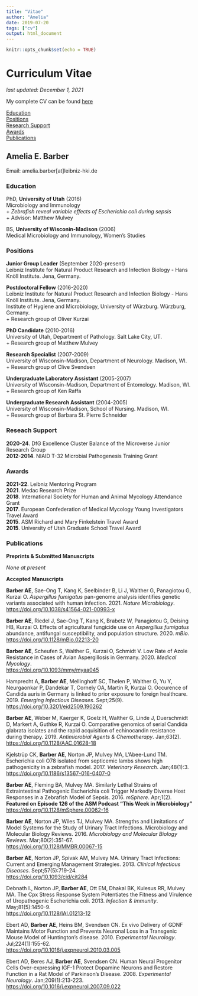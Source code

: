 ```yaml
---
title: "Vitae"
author: "Amelia"
date: 2019-07-20
tags: ["cv"]
output: html_document
---
```


```r
knitr::opts_chunk$set(echo = TRUE)
```

# Curriculum Vitae

*last updated: December 1, 2021*

My complete CV can be found [here](/top/vitae_files/CV.pdf)\

[Education](#Education)<br>
[Positions](#Positions)<br>
[Research Support](#Support)<br>
[Awards](#Awards)<br>
[Publications](#Publications)<br>



## Amelia E. Barber<br>
Email: amelia.barber[at]leibniz-hki.de<br>


### Education {#Education}
PhD, **University of Utah** (2016)<br>
Microbiology and Immunology<br>
+ *Zebrafish reveal variable effects of Escherichia coli during sepsis*<br>
+ Advisor: Matthew Mulvey

BS, **University of Wisconin-Madison** (2006)<br>
Medical Microbiology and Immunology, Women's Studies

### Positions

**Junior Group Leader** (September 2020-present)<br>
Leibniz Institute for Natural Product Research and Infection Biology -  Hans Knöll Institute. Jena, Germany.<br>

**Postdoctoral Fellow** (2016-2020)<br>
Leibniz Institute for Natural Product Research and Infection Biology -  Hans Knöll Institute. Jena, Germany.<br>
Institute of Hygiene and Microbiology, University of Würzburg. Würzburg, Germany.<br>
+ Research group of Oliver Kurzai

**PhD Candidate** (2010-2016)<br>
University of Utah, Department of Pathology. Salt Lake City, UT.<br>
+ Research group of Matthew Mulvey

**Research Specialist** (2007-2009)<br>
University of Wisconsin-Madison, Department of Neurology. Madison, WI.<br>
+ Research group of Clive Svendsen

**Undergraduate Laboratory Assistant** (2005-2007)<br>
University of Wisconsin-Madison, Department of Entomology. Madison, WI.<br>
+ Research group of Ken Raffa

**Undergraduate Research Assistant** (2004-2005)<br>
University of Wisconsin-Madison, School of Nursing. Madison, WI.<br>
+ Research group of Barbara St. Pierre Schneider


### Reseach Support {#Support}

**2020-24**. DfG Excellence Cluster Balance of the Microverse Junior Research Group <br>
**2012-2014**. NIAID T-32 Microbial Pathogenesis Training Grant <br>

### Awards {#Awards}


**2021-22**. Leibniz Mentoring Program<br>
**2021**. Medac Research Prize <br>
**2018**. International Society for Human and Animal Mycology Attendance Grant <br>
**2017**. European Confederation of Medical Mycology Young Investigators Travel Award <br>
**2015**. ASM Richard and Mary Finkelstein Travel Award <br>
**2015**. University of Utah Graduate School Travel Award <br>

### Publications {#Publications}

**Preprints & Submitted Manuscripts**<br>

*None at present*<br>

**Accepted Manuscripts**<br>

**Barber AE**, Sae-Ong T, Kang K, Seelbinder B, Li J, Walther G, Panagiotou G, Kurzai O. *Aspergillus fumigatus* pan-genome analysis identifies genetic variants associated with human infection. 2021. *Nature Microbiology*.<br>
<https://doi.org/10.1038/s41564-021-00993-x>

**Barber AE**, Riedel J, Sae-Ong T, Kang K, Brabetz W, Panagiotou G, Deising HB, Kurzai O. Effects of agricultural fungicide use on *Aspergillus fumigatus* abundance, antifungal susceptibility, and population structure. 2020. *mBio*.<br>
<https://doi.org/10.1128/mBio.02213-20>

**Barber AE**, Scheufen S, Walther G, Kurzai O, Schmidt V. Low Rate of Azole Resistance in Cases of Avian Aspergillosis in Germany. 2020. *Medical Mycology*.<br> <https://doi.org/10.1093/mmy/myaa045>

Hamprecht A, **Barber AE**, Mellinghoff SC, Thelen P, Walther G, Yu Y, Neurgaonkar P, Dandekar T, Cornely OA, Martin R, Kurzai O. Occurence of Candida auris in Germany is linked to prior exposure to foreign healthcare. 2019. *Emerging Infectious Diseases*. Sept;25(9).<br> <https://doi.org/10.3201/eid2509.190262>

**Barber AE**, Weber M, Kaerger K, Goelz H, Walther G, Linde J, Duerschmidt D, Markert A, Guthke R, Kurzai O. Comparative genomics of serial Candida glabrata isolates and the rapid acquisition of echinocandin resistance during therapy. 2019. *Antimicrobial Agents & Chemotherapy*. Jan;63(2).<br>
<https://doi.org/10.1128/AAC.01628-18>

Kjelstrüp CK, **Barber AE**, Norton JP, Mulvey MA, L’Abee-Lund TM. Escherichia coli O78 isolated from septicemic lambs shows high pathogenicity in a zebrafish model. 2017. *Veterinary Research*. Jan;48(1):3.<br>
<https://doi.org/10.1186/s13567-016-0407-0>

**Barber AE**, Fleming BA, Mulvey MA. Similarly Lethal Strains of Extraintestinal Pathogenic Escherichia coli Trigger Markedly Diverse Host Responses in a Zebrafish Model of Sepsis. 2016. *mSphere*. Apr;1(2).<br>
**Featured on Episode 126 of the ASM Podcast “This Week in Microbiology”**<br>
<https://doi.org/10.1128/mSphere.00062-16>  

**Barber AE**, Norton JP, Wiles TJ, Mulvey MA. Strengths and Limitations of Model Systems for the Study of Urinary Tract Infections. Microbiology and Molecular Biology Reviews. 2016. *Microbiology and Molecular Biology Reviews*. Mar;80(2):351-67.<br>
<https://doi.org/10.1128/MMBR.00067-15>

**Barber AE**, Norton JP, Spivak AM, Mulvey MA. Urinary Tract Infections: Current and Emerging Management Strategies. 2013. *Clinical Infectious Diseases*. Sept;57(5):719-24.<br>
<https://doi.org/10.1093/cid/cit284>

Debnath I., Norton JP, **Barber AE**, Ott EM, Dhakal BK, Kulesus RR, Mulvey MA. The Cpx Stress Response System Potentiates the Fitness and Virulence of Uropathogenic Escherichia coli. 2013. *Infection & Immunity*. May;81(5):1450-9.<br>
<https://doi.org/10.1128/IAI.01213-12>

Ebert AD, **Barber AE**, Heins BM, Svendsen CN. Ex vivo Delivery of GDNF Maintains Motor Function and Prevents Neuronal Loss in a Transgenic Mouse Model of Huntington’s disease. 2010. *Experimental Neurology*. Jul;224(1):155-62.<br>
<https://doi.org/10.1016/j.expneurol.2010.03.005>

Ebert AD, Beres AJ, **Barber AE**, Svendsen CN. Human Neural Progenitor Cells Over-expressing IGF-1 Protect Dopamine Neurons and Restore Function in a Rat Model of Parkinson's Disease. 2008. *Experimental Neurology*. Jan;209(1):213-223.<br>
<https://doi.org/10.1016/j.expneurol.2007.09.022>


